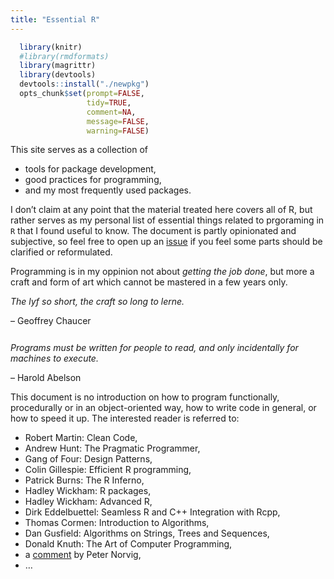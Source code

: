 ```yaml
---
title: "Essential R"
---
```


```r
  library(knitr)
  #library(rmdformats)  
  library(magrittr)
  library(devtools)
  devtools::install("./newpkg")    
  opts_chunk$set(prompt=FALSE,
                 tidy=TRUE,
                 comment=NA,
                 message=FALSE,
                 warning=FALSE)
```


This site serves as a collection of

* tools for package development,
* good practices for programming,
* and my most frequently used packages.

I don't claim at any point that the material treated here covers all of R, but rather serves as my personal list of essential things related to prgoraming in `R` that
I found useful to know. The document is partly opinionated and subjective, so feel free to open up an <a href="https://github.com/dirmeier/essential-R/issues">issue</a> if you feel some parts should be clarified or reformulated.

Programming is in my oppinion not about *getting the job done*, but more a craft and form of art which cannot be mastered in a few years only.

<div style="margin-top: 2%">
  <i>The lyf so short, the craft so long to lerne.</i>
</div>
<div class="quote" style="margin-bottom: 5%">
-- Geoffrey Chaucer
</div>

<div>
  <i>Programs must be written for people to read, and only incidentally for machines to execute.</i>
</div>
<div class="quote">
-- Harold Abelson
</div>


This document is no introduction on how to program functionally, procedurally or in an object-oriented way, how to write code in general, or how to speed it up. 
The interested reader is referred to:

- Robert Martin: Clean Code,
- Andrew Hunt: The Pragmatic Programmer,
- Gang of Four: Design Patterns,
- Colin Gillespie: Efficient R programming,
- Patrick Burns: The R Inferno,
- Hadley Wickham: R packages,
- Hadley Wickham: Advanced R,
- Dirk Eddelbuettel: Seamless R and C++ Integration with Rcpp,
- Thomas Cormen: Introduction to Algorithms,
- Dan Gusfield: Algorithms on Strings, Trees and Sequences,
- Donald Knuth: The Art of Computer Programming,
- a <a href="http://norvig.com/21-days.html">comment</a> by Peter Norvig,
- ...
